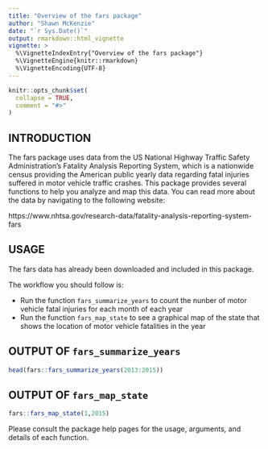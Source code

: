 ```yaml
---
title: "Overview of the fars package"
author: "Shawn McKenzie"
date: "`r Sys.Date()`"
output: rmarkdown::html_vignette
vignette: >
  %\VignetteIndexEntry{"Overview of the fars package"}
  %\VignetteEngine{knitr::rmarkdown}
  %\VignetteEncoding{UTF-8}
---
```


```r
knitr::opts_chunk$set(
  collapse = TRUE,
  comment = "#>"
)
```

## INTRODUCTION

The fars package uses data from the US National Highway Traffic Safety Administration's
Fatality Analysis Reporting System, which is a nationwide census providing the American 
public yearly data regarding fatal injuries suffered in motor vehicle traffic crashes.
This package provides several functions to help you analyze and map this data. You can read 
more about the data by navigating to the following website:

https://www.nhtsa.gov/research-data/fatality-analysis-reporting-system-fars

## USAGE

The fars data has already been downloaded and included in this package.

The workflow you should follow is:

- Run the function `fars_summarize_years` to count the nunber of motor vehicle fatal injuries 
  for each month of each year
- Run the function `fars_map_state` to see a graphical map of the state that shows the location 
  of motor vehicle fatalities in the year

## OUTPUT OF `fars_summarize_years`

```r
head(fars::fars_summarize_years(2013:2015))
```

## OUTPUT OF `fars_map_state`

```r
fars::fars_map_state(1,2015)
```

Please consult the package help pages for the usage, arguments, and details of each function.
